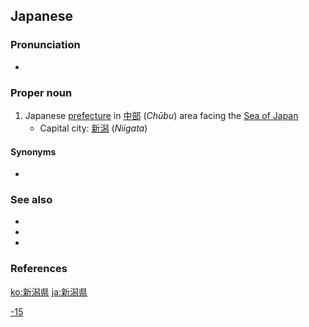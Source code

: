 ==Japanese==
{{ja-kanjitab|にい|かた|けん|k2=がた}}
{{wikipedia|Niigata Prefecture}}
{{wikipedia|lang=ja}}

===Pronunciation===
* {{ja-pron|にいがたけん|acc=4|acc_ref=NHK}}

===Proper noun===
{{ja-pos|にいがたけん|kyu=新潟縣|hhira=にひがたけん|proper}}

# Japanese [[prefecture]] in [[中部]] (''Chūbu'') area facing the [[Sea of Japan]]
#* Capital city: [[新潟]] (''Niigata'')

====Synonyms====
* {{ja-r|越佐|^えっさ}}

===See also===
* {{ja-r|越後|^えちご}}
* {{ja-r|佐渡|^さど}}
* {{list:prefectures of Japan/ja}}

===References===
<references/>

[[Category:ja:Prefectures of Japan|-15]]

[[ko:新潟県]]
[[ja:新潟県]]